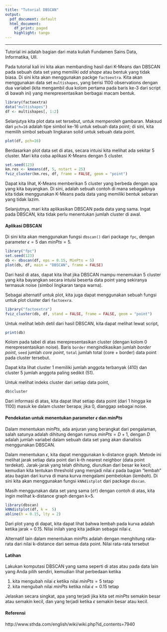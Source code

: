 ```yaml
---
title: "Tutorial DBSCAN"
output:
  pdf_document: default
  html_document:
    df_print: paged
    highlight: tango
---
```

---

Tutorial ini adalah bagian dari mata kuliah Fundamen Sains Data, Informatika, UII.

Pada tutorial kali ini kita akan membanding hasil dari K-Means dan DBSCAN pada sebuah data set yang memiliki *odd shape* atau bentuk yang tidak biasa. Di sini kita akan menggunakan packge `factoextra`. Kita akan menggunakan data set `multishapes`, yang berisi 1100 observations dengan dua variabel (kita mengambil dua kolom pertama pada baris ke-3 dari script di bawah ini) yang merepresentasikan berbagai macam bentuk.


```r
library(factoextra)
data("multishapes")
df <- multishapes[, 1:2]
```

Selanjutya kita plot data set tersebut, untuk memperoleh gambaran. Maksud dari `pch=16` adalah tipe simbol ke-16 untuk sebuah data point; di sini, kita memilih simbol sebuah lingkaran solid untuk sebuah data point.

```r
plot(df, pch=16)
```

Berdasarkan plot data set di atas, secara intuisi kita melihat ada sekitar 5 cluster. Mari kita coba aplikasi K-Means dengan 5 cluster.

```r
set.seed(123)
km.res <- kmeans(df, 5, nstart = 25)
fviz_cluster(km.res, df, frame = FALSE, geom = "point")
```

Dapat kita lihat, K-Means memberikan 5 cluster yang berbeda dengan apa yang kita bayangkan. Di sini, adalah sebuah contoh di mana sebagaiknya kita tidak menggunakan K-Means pada data yang memiliki bentuk sebaran yang tidak lazim.

Selanjutnya, mari kita aplikasikan DBSCAN pada data yang sama. Ingat pada DBSCAN, kita tidak perlu menentukan jumlah cluster di awal.

#### Aplikasi DBSCAN
Di sini kita akan menggunakan fungsi `dbscan()` dari package `fpc`, dengan parameter $\epsilon=5$ dan $minPts=5$.

```r
library("fpc")
set.seed(123)
db <- dbscan(df, eps = 0.15, MinPts = 5)
plot(db, df, main = "DBSCAN", frame = FALSE)
```


Dari hasil di atas, dapat kita lihat jika DBSCAN mampu menemukan 5 cluster yang kita bayangkan secara intuisi beserta data point yang sekiranya termasuk noise (simbol lingkaran tanpa warna).

Sebagai alternatif untuk plot, kita juga dapat menggunakan sebuah fungsi untuk plot cluster dari `factoexra`.

```r
library("factoextra")
fviz_cluster(db, df, stand = FALSE, frame = FALSE, geom = "point")
```

Untuk melihat lebih detil dari hasil DBSCAN, kita dapat melihat lewat script,

```r
print(db)
```

Kolom pada tabel di atas merepresentasikan cluster (dengan kolom 0 merepresentasikan noise). Baris `border` mengindikasikan jumlah *border point*, `seed` jumlah *core point*, `total` jumlah total (core + border) data point pada cluster tersebut.

Dapat kita lihat cluster 1 memiliki jumlah anggota terbanyak (410) dan cluster 5 jumlah anggota paling sedikit (51).

Untuk melihat indeks cluster dari setiap data point, 
```r
db$cluster
```

Dari informasi di atas, kita dapat lihat setiap data point (dari 1 hingga ke 1100) masuk ke dalam cluster berapa; jika 0, dianggap sebagai noise.

#### Pendekatan untuk menentukan parameter $\epsilon$ dan $minPts$
Dalam menentukan $minPts$, ada anjuran yang berangkat dari pengalaman, salah satunya adalah dihitung dengan rumus $minPts=D+1$, dengan $D$ adalah jumlah variabel dalam sebuah data set yang akan dianalisis menggunakan DBSCAN.

Dalam menentukan $\epsilon$, kita dapat menggunakan k-distance graph. Metode ini melihat jarak setiap data point dari k-th nearest neighbor (data point terdekat). Jarak-jarak yang telah dihitung, diurutkan dari besar ke kecil; kemudian kita tentukan threshold yang menjadi nilai $\epsilon$ pada bagian "lembah" atau bagian dari kurva di mana kurva mengalami pembelokan (*lembah*). Di sini kita akan menggunakan fungsi `kNNdistplot` dari package `dbscan`.

Masih menggunakan data set yang sama (`df`) dengan contoh di atas, kita ingin melihat k-distance graph dengan k=5.

```r
library(dbscan)
kNNdistplot(df, k =  5)
abline(h = 0.15, lty = 2)
```

Dari plot yang di dapat, kita dapat lihat bahwa lembah pada kurva adalah ketika jarak = 0.15. Nilai inilah yang kita jadikan sebagai nilai $\epsilon$.


Alternatif lain dalam menentukan $minPts$ adalah dengan menghitung rata-rata dari nilai k-distance dari semua data point. Nilai rata-rata tersebut 


#### Latihan
Lakukan komputasi DBSCAN yang sama seperti di atas atau pada data lain yang Anda pilih sendiri, kemudian lihat perbedaan ketika

1. kita mengubah nilai $\epsilon$ ketika nilai $minPts=5$ tetap 
2. kita mengubah nilai $minPts$ ketika nilai $\epsilon=0.15$ tetap

Jelaskan secara singkat, apa yang terjadi jika kita set $minPts$ semakin besar atau semakin kecil, dan yang terjadi ketika $\epsilon$ semakin besar atau kecil.

#### Referensi
http://www.sthda.com/english/wiki/wiki.php?id_contents=7940
